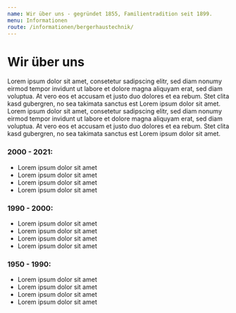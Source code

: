 ```yaml
---
name: Wir über uns - gegründet 1855, Familientradition seit 1899.
menu: Informationen
route: /informationen/bergerhaustechnik/
---
```


# Wir über uns

Lorem ipsum dolor sit amet, consetetur sadipscing elitr, sed diam nonumy eirmod tempor invidunt ut labore et dolore magna aliquyam erat, sed diam voluptua. At vero eos et accusam et justo duo dolores et ea rebum. Stet clita kasd gubergren, no sea takimata sanctus est Lorem ipsum dolor sit amet. Lorem ipsum dolor sit amet, consetetur sadipscing elitr, sed diam nonumy eirmod tempor invidunt ut labore et dolore magna aliquyam erat, sed diam voluptua. At vero eos et accusam et justo duo dolores et ea rebum. Stet clita kasd gubergren, no sea takimata sanctus est Lorem ipsum dolor sit amet.

### 2000 - 2021:

- Lorem ipsum dolor sit amet
- Lorem ipsum dolor sit amet
- Lorem ipsum dolor sit amet
- Lorem ipsum dolor sit amet

### 1990 - 2000:

- Lorem ipsum dolor sit amet
- Lorem ipsum dolor sit amet
- Lorem ipsum dolor sit amet
- Lorem ipsum dolor sit amet

### 1950 - 1990:

- Lorem ipsum dolor sit amet
- Lorem ipsum dolor sit amet
- Lorem ipsum dolor sit amet
- Lorem ipsum dolor sit amet
